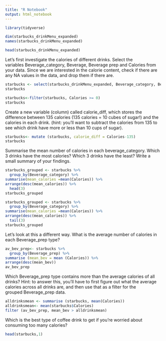 ```yaml
---
title: "R Notebook"
output: html_notebook
---
```


```r
library(tidyverse)
```

```r
dim(starbucks_drinkMenu_expanded)
names(starbucks_drinkMenu_expanded)
```

```r
head(starbucks_drinkMenu_expanded)
```

Let’s first investigate the calories of different drinks. Select the variables Beverage_category, Beverage, Beverage prep and Calories from your data. Since we are interested in the calorie content, check if there are any NA values in the data, and drop them if there are.


```r
starbucks <- select(starbucks_drinkMenu_expanded, Beverage_category, Beverage, Beverage_prep, Calories)
starbucks
```
```r
starbucks<-filter(starbucks, Calories >= 0)
starbucks
```
Create a new variable (column) called calorie_diff, which stores the difference between 135 calories (135 calories = 10 cubes of sugar!) and the calories in each drink. (hint: you’ll want to subtract the calories from 135 to see which drink have more or less than 10 cups of sugar).

```r
starbucks<- mutate (starbucks, calorie_diff = Calories-135)
starbucks
```

Summarise the mean number of calories in each beverage_category. Which 3 drinks have the most calories? Which 3 drinks have the least? Write a small summary of your findings.

```r
starbucks_grouped <- starbucks %>%
  group_by(Beverage_category) %>%
summarise(mean_calories =mean(Calories)) %>%
arrange(desc(mean_calories)) %>%
  head(3)
starbucks_grouped


```

```r
starbucks_grouped <- starbucks %>%
  group_by(Beverage_category) %>%
summarise(mean_calories =mean(Calories)) %>%
arrange(desc(mean_calories)) %>%
  tail(3)
starbucks_grouped
```

Let’s look at this a different way. What is the average number of calories in each Beverage_prep type?

```r
av_bev_prep<- starbucks %>%
  group_by(Beverage_prep) %>%
summarise (mean_bev = mean (Calories)) %>%
arrange(desc(mean_bev))
av_bev_prep
```

Which Beverage_prep type contains more than the average calories of all drinks?
Hint: to answer this, you’ll have to first figure out what the average calories across all drinks are, and then use that as a filter for the grouped Beverage_prep data.

```r
alldrinksmean <- summarise (starbucks, mean(Calories))
alldrinksmean<- mean(starbucks$Calories)
filter (av_bev_prep, mean_bev > alldrinksmean)

```

Which is the best type of coffee drink to get if you’re worried about consuming too many calories?

```r
head(starbucks,1)
```

